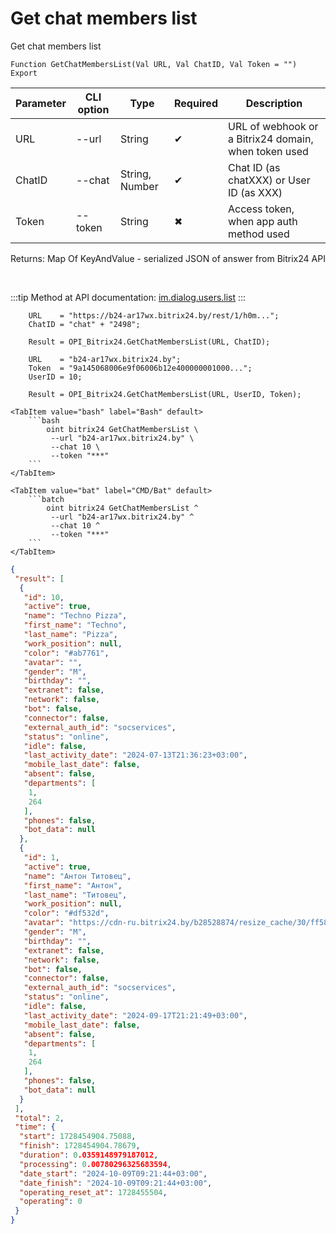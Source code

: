 ﻿---
sidebar_position: 15
description: Get chat members list and other functions to work with Bitrix24 in the Open Integration Package, a free open-source integration library for 1C:Enterprise 8, OneScript and CLI
keywords: [1C, 1С, 1С:Enterprise, 1С:Enterprise 8.3, API, Integration, Services, Exchange, OneScript, CLI, Bitrix24]
---


# Get chat members list
 Get chat members list



`Function GetChatMembersList(Val URL, Val ChatID, Val Token = "") Export`

  | Parameter | CLI option | Type | Required | Description |
  |-|-|-|-|-|
  | URL | --url | String | &#x2714; | URL of webhook or a Bitrix24 domain, when token used |
  | ChatID | --chat | String, Number | &#x2714; | Chat ID (as chatXXX) or User ID (as XXX) |
  | Token | --token | String | &#x2716; | Access token, when app auth method used |

  
  Returns:  Map Of KeyAndValue - serialized JSON of answer from Bitrix24 API

<br/>

:::tip
Method at API documentation: [im.dialog.users.list](https://dev.1c-bitrix.ru/learning/course/?COURSE_ID=93&LESSON_ID=23800)
:::
<br/>



```bsl title="1C:Enterprise/OneScript code example"
    URL    = "https://b24-ar17wx.bitrix24.by/rest/1/h0m...";
    ChatID = "chat" + "2498";

    Result = OPI_Bitrix24.GetChatMembersList(URL, ChatID);

    URL    = "b24-ar17wx.bitrix24.by";
    Token  = "9a145068006e9f06006b12e400000001000...";
    UserID = 10;

    Result = OPI_Bitrix24.GetChatMembersList(URL, UserID, Token);
```
 

 <Tabs>
  
    <TabItem value="bash" label="Bash" default>
        ```bash
            oint bitrix24 GetChatMembersList \
             --url "b24-ar17wx.bitrix24.by" \
             --chat 10 \
             --token "***"
        ```
    </TabItem>
  
    <TabItem value="bat" label="CMD/Bat" default>
        ```batch
            oint bitrix24 GetChatMembersList ^
             --url "b24-ar17wx.bitrix24.by" ^
             --chat 10 ^
             --token "***"
        ```
    </TabItem>
</Tabs>


```json title="Result"
{
 "result": [
  {
   "id": 10,
   "active": true,
   "name": "Techno Pizza",
   "first_name": "Techno",
   "last_name": "Pizza",
   "work_position": null,
   "color": "#ab7761",
   "avatar": "",
   "gender": "M",
   "birthday": "",
   "extranet": false,
   "network": false,
   "bot": false,
   "connector": false,
   "external_auth_id": "socservices",
   "status": "online",
   "idle": false,
   "last_activity_date": "2024-07-13T21:36:23+03:00",
   "mobile_last_date": false,
   "absent": false,
   "departments": [
    1,
    264
   ],
   "phones": false,
   "bot_data": null
  },
  {
   "id": 1,
   "active": true,
   "name": "Антон Титовец",
   "first_name": "Антон",
   "last_name": "Титовец",
   "work_position": null,
   "color": "#df532d",
   "avatar": "https://cdn-ru.bitrix24.by/b28528874/resize_cache/30/ff58db95aecdfa09ae61b51b5fd8f63f/main/d7e/d7e99cf556e4ab676463dae2c00ddfbb/a7e0af6899300e3c684caeca5c334d81.jpg",
   "gender": "M",
   "birthday": "",
   "extranet": false,
   "network": false,
   "bot": false,
   "connector": false,
   "external_auth_id": "socservices",
   "status": "online",
   "idle": false,
   "last_activity_date": "2024-09-17T21:21:49+03:00",
   "mobile_last_date": false,
   "absent": false,
   "departments": [
    1,
    264
   ],
   "phones": false,
   "bot_data": null
  }
 ],
 "total": 2,
 "time": {
  "start": 1728454904.75088,
  "finish": 1728454904.78679,
  "duration": 0.0359148979187012,
  "processing": 0.00780296325683594,
  "date_start": "2024-10-09T09:21:44+03:00",
  "date_finish": "2024-10-09T09:21:44+03:00",
  "operating_reset_at": 1728455504,
  "operating": 0
 }
}
```
